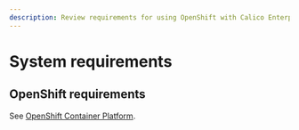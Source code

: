 ```yaml
---
description: Review requirements for using OpenShift with Calico Enterprise.
---
```



# System requirements

## OpenShift requirements

See [OpenShift Container Platform](https://docs.openshift.com/container-platform/4.6/welcome/index.html).

<ReqsSys orch='OpenShift' />

<ReqsKernel />
